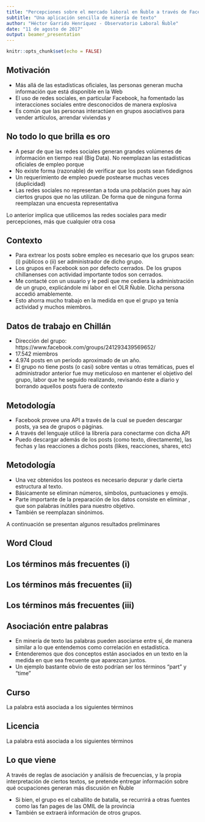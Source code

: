 ```yaml
---
title: "Percepciones sobre el mercado laboral en Ñuble a través de Facebook"
subtitle: "Una aplicación sencilla de minería de texto"
author: "Héctor Garrido Henríquez - Observatorio Laboral Ñuble"
date: "11 de agosto de 2017"
output: beamer_presentation
---
```


```r
knitr::opts_chunk$set(echo = FALSE)
```

## Motivación 

- Más allá de las estadísticas oficiales, las personas generan mucha información que está disponible en la Web
- El uso de redes sociales, en particular Facebook, ha fomentado las interacciones sociales entre desconocidos de manera explosiva
- Es común que las personas interactúen en grupos asociativos para vender artículos, arrendar viviendas y \textbf{buscar empleo}

## No todo lo que brilla es oro


-  A pesar de que las redes sociales generan grandes volúmenes de información en tiempo real (Big Data). No reemplazan las estadísticas oficiales de empleo porque 
- No existe forma (razonable) de verificar que los posts sean fidedignos 
- Un requerimiento de empleo puede postearse muchas veces (duplicidad)
- Las redes sociales no representan a toda una población pues hay aún ciertos grupos que no las utilizan. De forma que de ninguna forma reemplazan una encuesta representativa

Lo anterior implica que utilicemos las redes sociales para medir percepciones, más que cualquier otra cosa 

## Contexto 

- Para extrear los posts sobre empleo es necesario que los grupos sean: (i) públicos o (ii) ser administrador de dicho grupo. 
- Los grupos en Facebook son por defecto cerrados. De los grupos chillanenses con actividad importante todos son cerrados. 
- Me contacté con un usuario y le pedí que me cediera la administración de un grupo, explicándole mi labor en el OLR Ñuble. Dicha persona accedió amablemente. 
- Esto ahorra mucho trabajo en la medida en que el grupo ya tenía actividad y muchos miembros. 

## Datos de trabajo en Chillán

-  Dirección del grupo: https://www.facebook.com/groups/241293439569652/
- 17.542 miembros 
- 4.974 posts en un período aproximado de un año. 
- El grupo no tiene posts (o casi) sobre ventas u otras temáticas, pues el administrador anterior fue muy meticuloso en mantener el objetivo del grupo, labor que he seguido realizando, revisando éste a diario y borrando aquellos posts fuera de contexto

## Metodología 

- Facebook provee una API a través de la cual se pueden descargar posts, ya sea de grupos o páginas. 
- A través del lenguaje \texttt{R} utilicé la librería \texttt{Rfacebook} para conectarme con dicha API 
- Puedo descargar además de los posts (como texto, directamente), las fechas y las reacciones a dichos posts (likes, reacciones, shares, etc)

## Metodología 

-  Una vez obtenidos los posteos es necesario depurar y darle cierta estructura al texto. 
- Básicamente se eliminan números, símbolos, puntuaciones y emojis. 
- Parte importante de la preparación de los datos consiste en eliminar \textit{stopwords}, que son palabras inútiles para nuestro objetivo. 
- También se reemplazan sinónimos. 

A continuación se presentan algunos resultados preliminares 

## Word Cloud

\includegraphics[scale=0.5]{Rplot.png}

## Los términos más frecuentes (i)

\includegraphics[scale=0.5]{Rplot01.png}

## Los términos más frecuentes (ii)

\includegraphics[scale=0.5]{Rplot02.png}

## Los términos más frecuentes (iii)

\includegraphics[scale=0.5]{Rplot03.png}

## Asociación entre palabras 

- En minería de texto las palabras pueden asociarse entre sí, de manera similar a lo que entendemos como correlación en estadística. 
- Entenderemos que dos conceptos están asociados en un texto en la medida en que sea frecuente que aparezcan juntos. 
- Un ejemplo bastante obvio de esto podrían ser los términos "part" y "time"


## Curso 

La palabra \textit{curso} está asociada a los siguientes términos 

\includegraphics[scale=0.5]{curso.png}

## Licencia 

La palabra \textit{licencia} está asociada a los siguientes términos 

\includegraphics[scale=0.5]{licencia.png}

## Lo que viene 

A través de reglas de asociación y análisis de frecuencias, y la propia interpretación de ciertos textos, se pretende entregar información sobre qué ocupaciones generan más discusión en Ñuble 

- Si bien, el grupo es el caballito de batalla, se recurrirá a otras fuentes como las fan pages de las OMIL de la provincia
- También se extraerá información de otros grupos. 